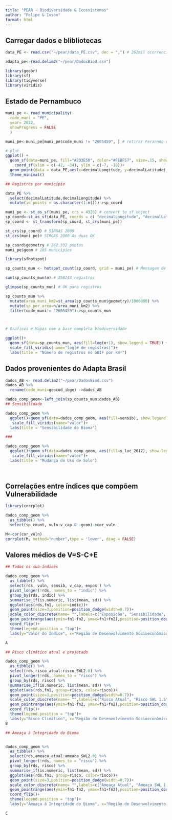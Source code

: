 ```yaml
---
title: "PEAR - Biodiversidade & Ecossistemas"
author: "Felipe & Ivson"
format: html
---
```


## Carregar dados e blibliotecas

```r
data_PE <- read.csv("~/pear/data_PE.csv", dec = ",") # 262mil ocorrencias de todas as espécies

adapta_pe<-read.delim2("~/pear/DadosBiod.csv")

library(geobr)
library(sf)
library(tidyverse)
library(viridis)

```

## Estado de Pernambuco

```r

muni_pe <- read_municipality(
  code_muni = "PE", 
  year= 2022,
  showProgress = FALSE
  )

muni_pe<-muni_pe[muni_pe$code_muni != "2605459", ] # retirar Feranndo de Noronha

# plot
ggplot() +
  geom_sf(data=muni_pe, fill="#2D3E50", color="#FEBF57", size=.15, show.legend = FALSE) +
    coord_sf(xlim = c(-42, -34), ylim = c(-7, -10))+
  geom_point(data = data_PE,aes(x=decimalLongitude, y=decimalLatitude),color = "red", alpha = 0.2)+
  theme_minimal()

```


```r
## Registros por município

data_PE %>% 
  select(decimalLatitude,decimalLongitude) %>% 
  mutate(id_points = as.character(1:n()))->sp_coord

muni_pe <- st_as_sf(muni_pe, crs = 4326) # convert to sf object
sp_coord<-st_as_sf(data_PE, coords = c( "decimalLongitude", "decimalLatitude"), crs = 4326)
sp_coord <- st_transform(sp_coord, st_crs(muni_pe))

st_crs(sp_coord) # SIRGAS 2000
st_crs(muni_pe)# SIRGAS 2000 As duas OK

sp_coord$geometry # 262.332 pontos
muni_pe$geom # 185 municípios

library(sfhotspot)

sp_counts_mun <- hotspot_count(sp_coord, grid = muni_pe) # Mensagem de aviso: 4,088 point is outside the area covered by the supplied polygons.

sum(sp_counts_mun$n) # 258244 registros

glimpse(sp_counts_mun) # OK para registros

sp_counts_mun %>% 
  mutate(area_muni_km2=st_area(sp_counts_mun$geometry)/1000000) %>% 
  mutate(sp_per_area=n/area_muni_km2) %>% 
  filter(code_muni!= "2605459")->sp_counts_mun




```


```r
# Gráficos e Mapas com a base completa biodiversidade

ggplot()+
  geom_sf(data=sp_counts_mun, aes(fill=log(n+1), show.legend = TRUE)) + 
  scale_fill_viridis(name="log(# de registros)")+
  labs(title = "Número de registros no GBIF por km²")
```

## Dados provenientes do Adapta Brasil

```r

dados_AB <- read.delim2("~/pear/DadosBiod.csv")
dados_AB %>% 
  rename(code_muni=geocod_ibge) ->dados_AB

dados_comp_geom<-left_join(sp_counts_mun,dados_AB)
## Sensibilidade

dados_comp_geom %>% 
  ggplot()+geom_sf(data=dados_comp_geom, aes(fill=sensib), show.legend = TRUE)+
   scale_fill_viridis(name="valor")+
  labs(title = "Sensibilidade do Bioma")

### 

dados_comp_geom %>% 
  ggplot()+geom_sf(data=dados_comp_geom, aes(fill=s_luc_2017), show.legend = TRUE)+
   scale_fill_viridis(name="valor")+
  labs(title = "Mudança do Uso de Solo")
  
  
```


## Correlações entre índices que compõem Vulnerabilidade
```r

library(corrplot)

dados_comp_geom %>% 
  as_tibble() %>% 
  select(sp_count, vuln:v_cap & -geom)->cor_vuln

M<-cor(cor_vuln)
corrplot(M, method="number",type = 'lower', diag = FALSE)


```

## Valores médios de V=S-C+E

```r

## Todos os sub-índices

dados_comp_geom %>% 
  as_tibble() %>%
  select(rds, vuln, sensib, v_cap, expos ) %>% 
  pivot_longer(!rds, names_to = "indic") %>%
  group_by(rds, indic) %>% 
  summarise_if(is.numeric, list(mean, sd)) %>% 
  ggplot(aes(rds,fn1, color=indic))+
  geom_point(size=3,position=position_dodge(width=0.7))+
  scale_color_discrete(name= "",labels=c("Exposição", "Sensibilidade", "Capacidade Adaptativa", "Vulnerabilidade"))+
  geom_pointrange(aes(ymin=fn1-fn2, ymax=fn1+fn2),position=position_dodge(width=0.7))+
  coord_flip()+
  theme(legend.position = "top")+
  labs(y="Valor do Índice", x="Região de Desenvolvimento Socioeconômico")->A

A

## Risco climático atual e projetado

dados_comp_geom %>% 
  as_tibble() %>%
  select(rds,risco_atual:risco_SWL2.0) %>% 
  pivot_longer(!rds, names_to = "risco") %>%
  group_by(rds, risco) %>% 
  summarise_if(is.numeric, list(mean, sd)) %>% 
  ggplot(aes(rds,fn1, group=risco, color=risco))+
  geom_point(size=3,position=position_dodge(width=0.7))+
  scale_color_discrete(name= "",labels=c("Risco Atual", "Risco SWL 1.5", "Risco SWL 2.0"))+
  geom_pointrange(aes(ymin=fn1-fn2, ymax=fn1+fn2),position=position_dodge(width=0.7))+
  coord_flip()+
  theme(legend.position = "top")+
  labs(y="Risco Climático", x="Região de Desenvolvimento Socioeconômico")->B
B

## Ameaça à Integridade do Bioma


dados_comp_geom %>% 
  as_tibble() %>%
  select(rds,ameaca_atual:ameaca_SWL2.0) %>% 
  pivot_longer(!rds, names_to = "risco") %>%
  group_by(rds, risco) %>% 
  summarise_if(is.numeric, list(mean, sd)) %>% 
  ggplot(aes(rds,fn1, group=risco, color=risco))+
  geom_point(size=3,position=position_dodge(width=0.7))+
  scale_color_discrete(name= "",labels=c("Ameaça Atual", "Ameaça SWL 1.5", "Ameaça SWL 2.0"))+
  geom_pointrange(aes(ymin=fn1-fn2, ymax=fn1+fn2),position=position_dodge(width=0.7))+
  coord_flip()+
  theme(legend.position = "top")+
  labs(y="Ameaça à Integridade do Bioma", x="Região de Desenvolvimento Socioeconômico")->C

C




```

